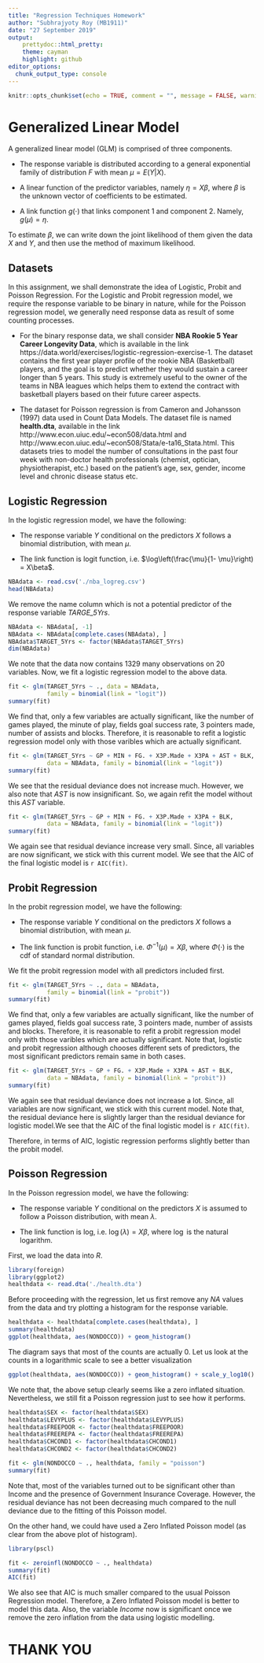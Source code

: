 ```yaml
---
title: "Regression Techniques Homework"
author: "Subhrajyoty Roy (MB1911)"
date: "27 September 2019"
output: 
    prettydoc::html_pretty:
    theme: cayman
    highlight: github
editor_options: 
  chunk_output_type: console
---
```


```r
knitr::opts_chunk$set(echo = TRUE, comment = "", message = FALSE, warning = FALSE)
```

# Generalized Linear Model

A generalized linear model (GLM) is comprised of three components.

* The response variable is distributed according to a general exponential family of distribution $F$ with mean $\mu = E(Y|X)$.

* A linear function of the predictor variables, namely $\eta = X\beta$, where $\beta$ is the unknown vector of coefficients to be estimated.

* A link function $g(\cdot)$ that links component 1 and component 2. Namely, $g(\mu) = \eta$.

To estimate $\beta$, we can write down the joint likelihood of them given the data $X$ and $Y$, and then use the method of maximum likelihood.

## Datasets

In this assignment, we shall demonstrate the idea of Logistic, Probit and Poisson Regression. For the Logistic and Probit regression model, we require the response variable to be binary in nature, while for the Poisson regression model, we generally need response data as result of some counting processes.

* For the binary response data, we shall consider **NBA Rookie 5 Year Career Longevity Data**, which is available in the link https://data.world/exercises/logistic-regression-exercise-1. The dataset contains the first year player profile of the rookie NBA (Basketball) players, and the goal is to predict whether they would sustain a career longer than 5 years. This study is extremely useful to the owner of the teams in NBA leagues which helps them to extend the contract with basketball players based on their future career aspects.

* The dataset for Poisson regression is from Cameron and Johansson (1997) data used in Count Data Models. The dataset file is named **health.dta**, available in the link http://www.econ.uiuc.edu/~econ508/data.html and http://www.econ.uiuc.edu/~econ508/Stata/e-ta16_Stata.html. This datasets tries to model the number of consultations in the past four week with non-doctor health professionals (chemist, optician, physiotherapist, etc.) based on the patient's age, sex, gender, income level and chronic disease status etc.


## Logistic Regression

In the logistic regression model, we have the following:

* The response variable $Y$ conditional on the predictors $X$ follows a binomial distribution, with mean $\mu$.

* The link function is logit function, i.e. $\log\left(\frac{\mu}{1- \mu}\right) = X\beta$.


```r
NBAdata <- read.csv('./nba_logreg.csv')
head(NBAdata)
```

We remove the name column which is not a potential predictor of the response variable *TARGE_5Yrs*. 

```r
NBAdata <- NBAdata[, -1]
NBAdata <- NBAdata[complete.cases(NBAdata), ]
NBAdata$TARGET_5Yrs <- factor(NBAdata$TARGET_5Yrs)
dim(NBAdata)
```

We note that the data now contains 1329 many observations on 20 variables. Now, we fit a logistic regression model to the above data.

```r
fit <- glm(TARGET_5Yrs ~ ., data = NBAdata, 
           family = binomial(link = "logit"))
summary(fit)
```

We find that, only a few variables are actually significant, like the number of games played, the minute of play, fields goal success rate, 3 pointers made, number of assists and blocks. Therefore, it is reasonable to refit a logistic regression model only with those varibles which are actually significant.

```r
fit <- glm(TARGET_5Yrs ~ GP + MIN + FG. + X3P.Made + X3PA + AST + BLK, 
           data = NBAdata, family = binomial(link = "logit"))
summary(fit)
```

We see that the residual deviance does not increase much. However, we also note that *AST* is now insignificant. So, we again refit the model without this *AST* variable.

```r
fit <- glm(TARGET_5Yrs ~ GP + MIN + FG. + X3P.Made + X3PA + BLK, 
           data = NBAdata, family = binomial(link = "logit"))
summary(fit)
```

We again see that residual deviance increase very small. Since, all variables are now significant, we stick with this current model. We see that the AIC of the final logistic model is `r AIC(fit)`.


## Probit Regression

In the probit regression model, we have the following:

* The response variable $Y$ conditional on the predictors $X$ follows a binomial distribution, with mean $\mu$.

* The link function is probit function, i.e. $\Phi^{-1}(\mu) = X\beta$, where $\Phi(\cdot)$ is the cdf of standard normal distribution.

We fit the probit regression model with all predictors included first.

```r
fit <- glm(TARGET_5Yrs ~ ., data = NBAdata, 
           family = binomial(link = "probit"))
summary(fit)
```

We find that, only a few variables are actually significant, like the number of games played, fields goal success rate, 3 pointers made, number of assists and blocks. Therefore, it is reasonable to refit a probit regression model only with those varibles which are actually significant. Note that, logistic and probit regression although chooses different sets of predictors, the most significant predictors remain same in both cases.

```r
fit <- glm(TARGET_5Yrs ~ GP + FG. + X3P.Made + X3PA + AST + BLK, 
           data = NBAdata, family = binomial(link = "probit"))
summary(fit)
```

We again see that residual deviance does not increase a lot. Since, all variables are now significant, we stick with this current model. Note that, the residual deviance here is slightly larger than the residual deviance for logistic model.We see that the AIC of the final logistic model is `r AIC(fit)`.

Therefore, in terms of AIC, logistic regression performs slightly better than the probit model.

## Poisson Regression


In the Poisson regression model, we have the following:

* The response variable $Y$ conditional on the predictors $X$ is assumed to follow a Poisson distribution, with mean $\lambda$.

* The link function is log, i.e. $\log(\lambda) = X\beta$, where $\log$ is the natural logarithm.

First, we load the data into *R*.

```r
library(foreign)
library(ggplot2)
healthdata <- read.dta('./health.dta')
```

Before proceeding with the regression, let us first remove any *NA* values from the data and try plotting a histogram for the response variable.

```r
healthdata <- healthdata[complete.cases(healthdata), ]
summary(healthdata)
ggplot(healthdata, aes(NONDOCCO)) + geom_histogram()
```

The diagram says that most of the counts are actually 0. Let us look at the counts in a logarithmic scale to see a better visualization

```r
ggplot(healthdata, aes(NONDOCCO)) + geom_histogram() + scale_y_log10()
```

We note that, the above setup clearly seems like a zero inflated situation. Nevertheless, we still fit a Poisson regression just to see how it performs.

```r
healthdata$SEX <- factor(healthdata$SEX)
healthdata$LEVYPLUS <- factor(healthdata$LEVYPLUS)
healthdata$FREEPOOR <- factor(healthdata$FREEPOOR)
healthdata$FREEREPA <- factor(healthdata$FREEREPA)
healthdata$CHCOND1 <- factor(healthdata$CHCOND1)
healthdata$CHCOND2 <- factor(healthdata$CHCOND2)

fit <- glm(NONDOCCO ~ ., healthdata, family = "poisson")
summary(fit)
```

Note that, most of the variables turned out to be significant other than Income and the presence of Government Insurance Coverage. However, the residual deviance has not been decreasing much compared to the null deviance due to the fitting of this Poisson model.

On the other hand, we could have used a Zero Inflated Poisson model (as clear from the above plot of histogram). 

```r
library(pscl)

fit <- zeroinfl(NONDOCCO ~ ., healthdata)
summary(fit)
AIC(fit)
```

We also see that AIC is much smaller compared to the usual Poisson Regression model. Therefore, a Zero Inflated Poisson model is better to model this data. Also, the variable *Income* now is significant once we remove the zero inflation from the data using logistic modelling. 


# THANK YOU
